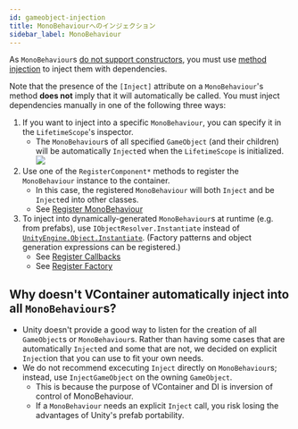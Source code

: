 ```yaml
---
id: gameobject-injection
title: MonoBehaviourへのインジェクション
sidebar_label: MonoBehaviour
---
```


As `MonoBehaviour`s [do not support constructors](https://docs.unity3d.com/ScriptReference/MonoBehaviour.Awake), you must use [method injection](./method-injection) to inject them with dependencies.

Note that the presence of the `[Inject]` attribute on a `MonoBehaviour`'s method **does not** imply that it will automatically be called. You must inject dependencies manually in one of the following three ways:

1. If you want to inject into a specific `MonoBehaviour`, you can specify it in the `LifetimeScope`'s inspector.
    - The `MonoBehaviour`s of all specified `GameObject` (and their children) will be automatically `Inject`ed when the `LifetimeScope` is initialized. ![](./assets/screenshot_auto_inject_gameobjects.png)
2. Use one of the `RegisterComponent*` methods to register the `MonoBehaviour` instance to the container.
    - In this case, the registered `MonoBehaviour` will both `Inject` and be `Inject`ed into other classes.
    - See [Register MonoBehaviour](../registering/register-monobehaviour)
3. To inject into dynamically-generated `MonoBehaviour`s at runtime (e.g. from prefabs), use `IObjectResolver.Instantiate` instead of [`UnityEngine.Object.Instantiate`](https://docs.unity3d.com/ScriptReference/Object.Instantiate). (Factory patterns and object generation expressions can be registered.)
    - See [Register Callbacks](../registering/register-callbacks)
    - See [Register Factory](../registering/register-factory)


## Why doesn't VContainer automatically inject into all `MonoBehaviour`s?

- Unity doesn't provide a good way to listen for the creation of all `GameObject`s or `MonoBehaviour`s. Rather than having some cases that are automatically `Inject`ed and some that are not, we decided on explicit `Inject`ion that you can use to fit your own needs.
- We do not recommend excecuting `Inject` directly on `MonoBehaviour`s; instead, use `InjectGameObject` on the owning `GameObject`.
  - This is because the purpose of VContainer and DI is inversion of control of MonoBehaviour.
  - If a `MonoBehaviour` needs an explicit `Inject` call, you risk losing the advantages of Unity's prefab portability. 
